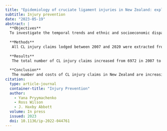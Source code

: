 ```yaml
---
title: "Epidemiology of cruciate ligament injuries in New Zealand: exploring differences by ethnicity and socioeconomic status"
subtitle: Injury prevention
date: "2023-05-19"
abstract: |
  **Objectives**
  To investigate the temporal trends and ethnic and socioeconomic disparities in cruciate ligament (CL) injury incidence and associated costs in New Zealand over a 14-year period.
  
  **Methods**
   All CL injury claims lodged between 2007 and 2020 were extracted from the Accident Compensation Corporation (a nationwide no-fault injury compensation scheme) claims dataset. Age-adjusted and sex-adjusted incidence rates, total injury costs and costs per claim were calculated for each year for total population and subgroups.
  
  **Results**
   The total number of CL injury claims increased from 6972 in 2007 to 8304 in 2019, then decreased to 7068 in 2020 (likely due to widespread COVID-19 restrictions; analysis is therefore restricted to 2007–2019 hereafter). The (age-adjusted and sex-adjusted) incidence rate remained largely unchanged and was 173 cases per 100 000 people in 2019. There was a 127% increase in total injury claims costs and a 90% increase in costs per claim. Pacific people had the highest incidence rate and costs per 100 000 people, while Asians had the lowest; European, Māori and ‘other’ ethnicities had similar incidence rates and total costs. Incidence rates and total costs increased with income and decreased with neighbourhood deprivation. Costs per claim differed little by ethnicity, but increased with income level.
  
  **Conclusion**
   The number and costs of CL injury claims in New Zealand are increasing. There are ethnic and socioeconomic disparities in CL incidence rates and costs, which are important to address when designing CL injury prevention programmes and programmes aimed at improving equity of access to medical care.
citation: 
  type: article-journal
  container-title: "Injury Prevention"
  author:
    - Yana Pryymachenko
    - Ross Wilson
    - J. Haxby Abbott
  volume: In press
  issued: 2023
  doi: 10.1136/ip-2022-044761
---
```

